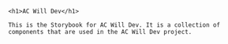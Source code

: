 

<Meta title="AC Will Dev" />

<div className="container">

    <h1>AC Will Dev</h1>

    This is the Storybook for AC Will Dev. It is a collection of components that are used in the AC Will Dev project.
  </div>
<style>
  {`
    .container {
        margin-bottom: 48px;
    }
  `}
</style>
